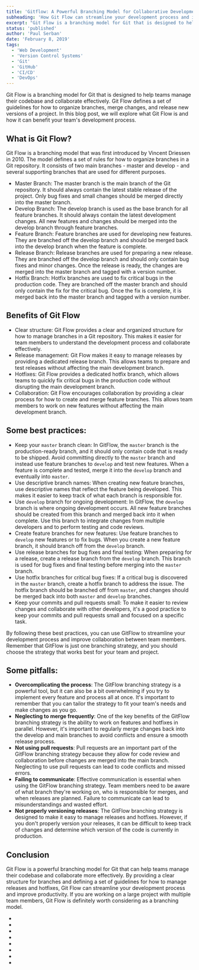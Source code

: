 ```yaml
---
title: 'Gitflow: A Powerful Branching Model for Collaborative Development'
subheading: 'How Git Flow can streamline your development process and improve productivity'
excerpt: "Git Flow is a branching model for Git that is designed to help teams manage their codebase and collaborate effectively. Git Flow defines a set of guidelines for how to organize branches, merge changes, and release new versions of a project. In this blog post, we will explore what Git Flow is and how it can benefit your team's development process."
status: 'published'
author: 'Paul Serban'
date: 'February 8, 2019'
tags:
  - 'Web Development'
  - 'Version Control Systems'
  - 'Git'
  - 'GitHub'
  - 'CI/CD'
  - 'DevOps'
---
```


Git Flow is a branching model for Git that is designed to help teams manage their codebase and collaborate effectively. Git Flow defines a set of guidelines for how to organize branches, merge changes, and release new versions of a project. In this blog post, we will explore what Git Flow is and how it can benefit your team's development process.

## What is Git Flow?

Git Flow is a branching model that was first introduced by Vincent Driessen in 2010. The model defines a set of rules for how to organize branches in a Git repository. It consists of two main branches - master and develop - and several supporting branches that are used for different purposes.

- Master Branch: The master branch is the main branch of the Git repository. It should always contain the latest stable release of the project. Only bug fixes and small changes should be merged directly into the master branch.
- Develop Branch: The develop branch is used as the base branch for all feature branches. It should always contain the latest development changes. All new features and changes should be merged into the develop branch through feature branches.
- Feature Branch: Feature branches are used for developing new features. They are branched off the develop branch and should be merged back into the develop branch when the feature is complete.
- Release Branch: Release branches are used for preparing a new release. They are branched off the develop branch and should only contain bug fixes and minor changes. Once the release is ready, the changes are merged into the master branch and tagged with a version number.
- Hotfix Branch: Hotfix branches are used to fix critical bugs in the production code. They are branched off the master branch and should only contain the fix for the critical bug. Once the fix is complete, it is merged back into the master branch and tagged with a version number.

## Benefits of Git Flow

- Clear structure: Git Flow provides a clear and organized structure for how to manage branches in a Git repository. This makes it easier for team members to understand the development process and collaborate effectively.
- Release management: Git Flow makes it easy to manage releases by providing a dedicated release branch. This allows teams to prepare and test releases without affecting the main development branch.
- Hotfixes: Git Flow provides a dedicated hotfix branch, which allows teams to quickly fix critical bugs in the production code without disrupting the main development branch.
- Collaboration: Git Flow encourages collaboration by providing a clear process for how to create and merge feature branches. This allows team members to work on new features without affecting the main development branch.

## Some best practices:

- Keep your `master` branch clean: In GitFlow, the `master` branch is the production-ready branch, and it should only contain code that is ready to be shipped. Avoid committing directly to the `master` branch and instead use feature branches to `develop` and test new features. When a feature is complete and tested, merge it into the `develop` branch and eventually into `master`.
- Use descriptive branch names: When creating new feature branches, use descriptive names that reflect the feature being developed. This makes it easier to keep track of what each branch is responsible for.
- Use `develop` branch for ongoing development: In GitFlow, the `develop` branch is where ongoing development occurs. All new feature branches should be created from this branch and merged back into it when complete. Use this branch to integrate changes from multiple developers and to perform testing and code reviews.
- Create feature branches for new features: Use feature branches to `develop` new features or to fix bugs. When you create a new feature branch, it should branch off from the `develop` branch.
- Use release branches for bug fixes and final testing: When preparing for a release, create a release branch from the `develop` branch. This branch is used for bug fixes and final testing before merging into the `master` branch.
- Use hotfix branches for critical bug fixes: If a critical bug is discovered in the `master` branch, create a hotfix branch to address the issue. The hotfix branch should be branched off from `master`, and changes should be merged back into both `master` and `develop` branches.
- Keep your commits and pull requests small: To make it easier to review changes and collaborate with other developers, it's a good practice to keep your commits and pull requests small and focused on a specific task.

By following these best practices, you can use GitFlow to streamline your development process and improve collaboration between team members. Remember that GitFlow is just one branching strategy, and you should choose the strategy that works best for your team and project.

## Some pitfalls:
- **Overcomplicating the process**: The GitFlow branching strategy is a powerful tool, but it can also be a bit overwhelming if you try to implement every feature and process all at once. It's important to remember that you can tailor the strategy to fit your team's needs and make changes as you go.
- **Neglecting to merge frequently**: One of the key benefits of the GitFlow branching strategy is the ability to work on features and hotfixes in parallel. However, it's important to regularly merge changes back into the develop and main branches to avoid conflicts and ensure a smooth release process.
- **Not using pull requests**: Pull requests are an important part of the GitFlow branching strategy because they allow for code review and collaboration before changes are merged into the main branch. Neglecting to use pull requests can lead to code conflicts and missed errors.
- **Failing to communicate**: Effective communication is essential when using the GitFlow branching strategy. Team members need to be aware of what branch they're working on, who is responsible for merges, and when releases are planned. Failure to communicate can lead to misunderstandings and wasted effort.
- **Not properly versioning releases**: The GitFlow branching strategy is designed to make it easy to manage releases and hotfixes. However, if you don't properly version your releases, it can be difficult to keep track of changes and determine which version of the code is currently in production.

## Conclusion

Git Flow is a powerful branching model for Git that can help teams manage their codebase and collaborate more effectively. By providing a clear structure for branches and defining a set of guidelines for how to manage releases and hotfixes, Git Flow can streamline your development process and improve productivity. If you are working on a large project with multiple team members, Git Flow is definitely worth considering as a branching model.


- <Link href="/blog/posts/distributed-control-systems-the-modern-standard-for-software-development" label={`Distributed Version Control Systems: The Modern Standard for Software Development`} isInternal={true} />
- <Link href="/blog/posts/git-an-introduction" label={`Git: An Introduction`} isInternal={true} />
- <Link href="/blog/posts/git-basic-concepts" label={`Git: Basic Concepts`} isInternal={true} />
- <Link href="/blog/posts/git-essentials-commands-for-effecient-version-control" label={`Mastering Git: Essential Commands for Efficient Version Control`} isInternal={true} />
- <Link href="/blog/posts/understanding-git-branching-models-a-guide-for-developers" label={`Understanding Git Branching Models: A Guide for Developers`} isInternal={true} />
- <Link href="/blog/posts/gitflow-branching-model-pros-and-cons" label={`Gitflow: Pros and Cons`} isInternal={true} />
- <Link href="/blog/posts/git-branches-cloning-merging" label={`Git: Cloning, Branches and Merging`} isInternal={true} />
- <Link href="/blog/posts/git-branching-strategies-patterns-paaractices-and-collaboration-workflows" label={`A Comprehensive Guide to Git Branching Strategies and Collaboration Workflows`} isInternal={true} />